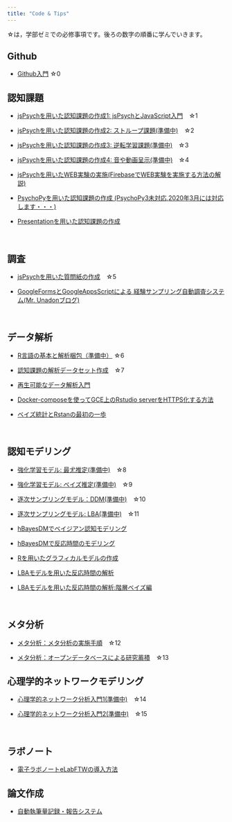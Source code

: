 ```yaml
---
title: "Code & Tips"
---
```


☆は，学部ゼミでの必修事項です。後ろの数字の順番に学んでいきます。


## Github

- [Github入門](how-to-github.html) ☆0

## 認知課題

- [jsPsychを用いた認知課題の作成1: jsPsychとJavaScript入門](how-to-jspsych1.html)　☆1

- [jsPsychを用いた認知課題の作成2: ストループ課題(準備中)](how-to-jspsych2.html)　☆2

- [jsPsychを用いた認知課題の作成3: 逆転学習課題(準備中)](how-to-jspsych3.html)　☆3

- [jsPsychを用いた認知課題の作成4: 音や動画呈示(準備中)](how-to-jspsych4.html)　☆4

- [jsPsychを用いたWEB実験の実施(FirebaseでWEB実験を実施する方法の解説)](how-to-web-experiment-jspsych.html)

- [PsychoPyを用いた認知課題の作成 (PsychoPy3未対応,2020年3月には対応します・・・)](how-to-psychopy.html)

- [Presentationを用いた認知課題の作成](how-to-presentation.html)

<br />


## 調査

- [jsPsychを用いた質問紙の作成](how-to-jspsych5.html)　☆5


- [GoogleFormsとGoogleAppsScriptによる
経験サンプリング自動調査システム(Mr. Unadonブログ)](https://mrunadon.github.io/%E7%B0%A1%E5%8D%984%E3%82%B9%E3%83%86%E3%83%83%E3%83%97%E3%81%A7%E7%B5%8C%E9%A8%93%E3%82%B5%E3%83%B3%E3%83%97%E3%83%AA%E3%83%B3%E3%82%B0%E8%87%AA%E5%8B%95%E8%AA%BF%E6%9F%BB%E3%82%B7%E3%82%B9%E3%83%86%E3%83%A0%E3%81%AE%E6%A7%8B%E7%AF%89/)

<br />

## データ解析

- [R言語の基本と解析梱包（準備中）](how-to-R-language.html) ☆6

- [認知課題の解析データセット作成](how-to-dataHandling.html)　☆7

- [再生可能なデータ解析入門](how-to-reproducible-analysis.html)　

- [Docker-composeを使ってGCE上のRstudio serverをHTTPS化する方法](how-to-rstudio-gce-https.html)

- [ベイズ統計とRstanの最初の一歩](how-to-start-rstan.html)

<br />

## 認知モデリング

- [強化学習モデル: 最尤推定(準備中)](how-to-cognitive-modeling-rl1.html)　☆8

- [強化学習モデル: ベイズ推定(準備中)](how-to-cognitive-modeling-rl2.html)　☆9

- [逐次サンプリングモデル：DDM(準備中)](how-to-cognitive-modeling-ssm1.html)　☆10

- [逐次サンプリングモデル: LBA(準備中)](how-to-cognitive-modeling-ssm2.html)　☆11

- [hBayesDMでベイジアン認知モデリング](how-to-hBayesDM.html)

- [hBayesDMで反応時間のモデリング](how-to-hBayesDM-RT.html)

- [Rを用いたグラフィカルモデルの作成](how-to-graphicalModel.html)

- [LBAモデルを用いた反応時間の解析](https://ykunisato.github.io/lbaStan/lbaStan.html)

- [LBAモデルを用いた反応時間の解析:階層ベイズ編](https://ykunisato.github.io/hlbaStan/hlbaStan.html)

<br />

## メタ分析

- [メタ分析：メタ分析の実施手順](how-to-meta1.html)　☆12

- [メタ分析：オープンデータベースによる研究蓄積](how-to-meta2.html)　☆13

## 心理学的ネットワークモデリング

- [心理学的ネットワーク分析入門1(準備中)](how-to-psychological-network1.html)　☆14

- [心理学的ネットワーク分析入門2(準備中)](how-to-psychological-network2.html)　☆15

<br />

## ラボノート

- [電子ラボノートeLabFTWの導入方法](how-to-elabftw.html)


## 論文作成

- [自動執筆量記録・報告システム](how-to-google-doc.html)